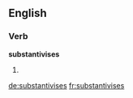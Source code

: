 ==English==

===Verb===
'''substantivises'''

# {{third-person singular of|[[substantivise]]}}

[[de:substantivises]]
[[fr:substantivises]]